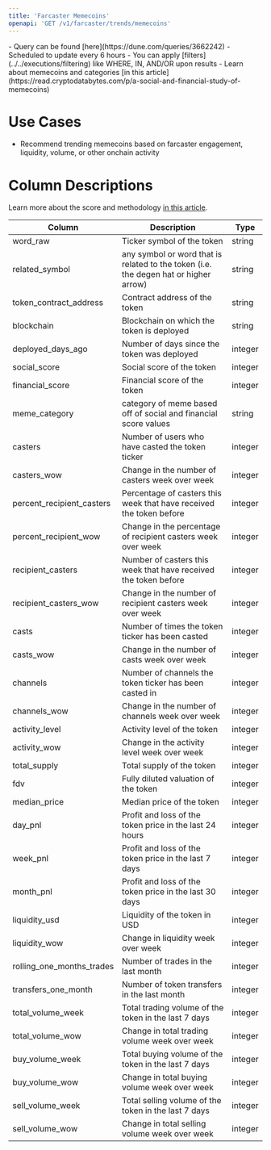 ```yaml
---
title: 'Farcaster Memecoins'
openapi: 'GET /v1/farcaster/trends/memecoins'
---
```


<Note>
- Query can be found [here](https://dune.com/queries/3662242)
- Scheduled to update every 6 hours
- You can apply [filters](../../executions/filtering) like WHERE, IN, AND/OR upon results
- Learn about memecoins and categories [in this article](https://read.cryptodatabytes.com/p/a-social-and-financial-study-of-memecoins)
</Note>

# Use Cases

- Recommend trending memecoins based on farcaster engagement, liquidity, volume, or other onchain activity

# Column Descriptions

Learn more about the score and methodology [in this article](https://read.cryptodatabytes.com/p/a-social-and-financial-study-of-memecoins).

| Column                | Description                                                           | Type    |
| --------------------- | --------------------------------------------------------------------- | ------- |
| word_raw              | Ticker symbol of the token                                            | string  |
| related_symbol        | any symbol or word that is related to the token (i.e. the degen hat or higher arrow)  | string  |
| token_contract_address| Contract address of the token                                          | string  |
| blockchain            | Blockchain on which the token is deployed                             | string  |
| deployed_days_ago     | Number of days since the token was deployed                           | integer |
| social_score          | Social score of the token                                             | integer |
| financial_score       | Financial score of the token                                          | integer |
| meme_category            | category of meme based off of social and financial score values           | string  |
| casters               | Number of users who have casted the token ticker                            | integer |
| casters_wow           | Change in the number of casters week over week                        | integer |
| percent_recipient_casters | Percentage of casters this week that have received the token before | integer |
| percent_recipient_wow | Change in the percentage of recipient casters week over week           | integer |
| recipient_casters     | Number of casters this week that have received the token before        | integer |
| recipient_casters_wow | Change in the number of recipient casters week over week               | integer |
| casts                 | Number of times the token ticker has been casted                             | integer |
| casts_wow             | Change in the number of casts week over week                           | integer |
| channels              | Number of channels the token ticker has been casted in                         | integer |
| channels_wow          | Change in the number of channels week over week                        | integer |
| activity_level        | Activity level of the token                                           | integer |
| activity_wow          | Change in the activity level week over week                           | integer |
| total_supply          | Total supply of the token                                              | integer |
| fdv                   | Fully diluted valuation of the token                                   | integer |
| median_price          | Median price of the token                                              | integer |
| day_pnl               | Profit and loss of the token price in the last 24 hours                      | integer |
| week_pnl              | Profit and loss of the token price in the last 7 days                        | integer |
| month_pnl             | Profit and loss of the token price in the last 30 days                       | integer |
| liquidity_usd         | Liquidity of the token in USD                                          | integer |
| liquidity_wow         | Change in liquidity week over week                                     | integer |
| rolling_one_months_trades | Number of trades in the last month                                  | integer |
| transfers_one_month   | Number of token transfers in the last month                            | integer |
| total_volume_week     | Total trading volume of the token in the last 7 days                   | integer |
| total_volume_wow      | Change in total trading volume week over week                          | integer |
| buy_volume_week       | Total buying volume of the token in the last 7 days                    | integer |
| buy_volume_wow        | Change in total buying volume week over week                           | integer |
| sell_volume_week      | Total selling volume of the token in the last 7 days                   | integer |
| sell_volume_wow       | Change in total selling volume week over week                          | integer |
